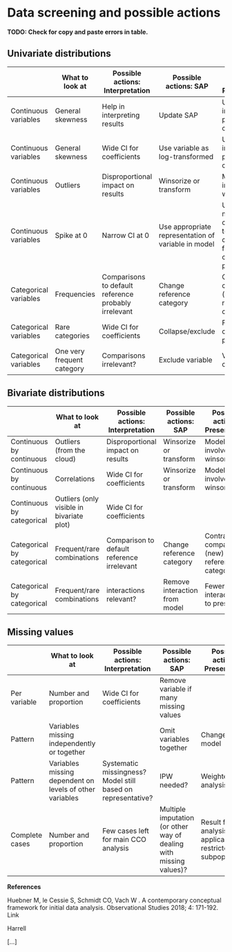 # Data screening and possible actions

**TODO: Check for copy and paste errors in table.**

## Univariate distributions

||What to look at|Possible actions: Interpretation|Possible actions: SAP|Possible actions: Presentation|
|-|-|-|-|-|
| Continuous variables | General skewness | Help in interpreting results | Update SAP | Update intended presentation of results |
| Continuous   variables | General skewness | Wide CI for coefficients | Use variable as log-transformed | Update intended presentation of results |
| Continuous   variables | Outliers | Disproportional impact on results | Winsorize or transform | Model involves winsorization |
| Continuous   variables | Spike at 0 | Narrow CI at 0 | Use appropriate representation of variable in model | Use 2 (or more) coefficents to distinguish 0 from non-0 continuous part |
| Categorical variables | Frequencies | Comparisons to default reference probably irrelevant | Change reference category | Contrasts compare to (new) reference category |
| Categorical   variables | Rare categories | Wide CI for coefficients | Collapse/exclude | Fewer categories to present |
| Categorical   variables | One very frequent category | Comparisons irrelevant? | Exclude variable | Variable omitted |


## Bivariate distributions

||What to look at|Possible actions: Interpretation|Possible actions: SAP|Possible actions: Presentation|
|-|-|-|-|-|
| Continuous by continuous | Outliers (from the cloud) | Disproportional impact on results | Winsorize or transform | Model involves winsorization |
| Continuous by continuous | Correlations | Wide CI for coefficients | Winsorize or transform | Model involves winsorization |
| Continuous by categorical | Outliers (only visible in bivariate plot) | Wide CI for coefficients |||
| Categorical by categorical | Frequent/rare combinations | Comparison to default reference irrelevant | Change reference category | Contrasts compare to (new) reference category |
| Categorical by categorical | Frequent/rare combinations | interactions relevant? | Remove interaction from model | Fewer interactions to present |

## Missing values

||What to look at|Possible actions: Interpretation|Possible actions: SAP|Possible actions: Presentation|
|-|-|-|-|-|
| Per variable | Number and proportion | Wide CI for coefficients | Remove variable if many missing values |  |
| Pattern | Variables missing independently or together |  | Omit variables together | Changes model |
| Pattern | Variables missing dependent on levels of other variables | Systematic missingness? Model still based on representative? | IPW needed? | Weighted analysis |
| Complete cases | Number and proportion | Few cases left for main CCO analysis | Multiple imputation (or other way of dealing with missing values)? | Result from MI analysis? Or applicability restricted to a subpopulation? |


**References**

Huebner M, le Cessie S, Schmidt CO, Vach W . A contemporary conceptual framework for initial data analysis. Observational Studies 2018; 4: 171-192. Link

Harrell

[…]
